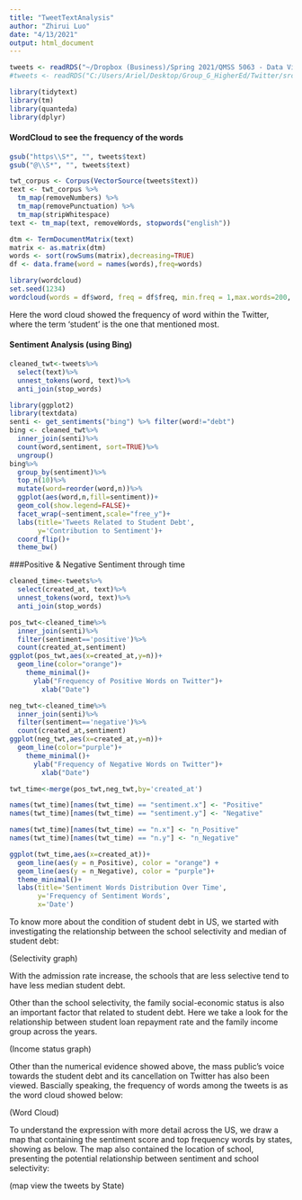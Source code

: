 ```yaml
---
title: "TweetTextAnalysis"
author: "Zhirui Luo"
date: "4/13/2021"
output: html_document
---
```


```r
tweets <- readRDS("~/Dropbox (Business)/Spring 2021/QMSS 5063 - Data Visualization /Group_G_HigherEd/Twitter/src/Data/Studentloan_tweets.RDS")
#tweets <- readRDS("C:/Users/Ariel/Desktop/Group_G_HigherEd/Twitter/src/Data/Studentloan_tweets.RDS")
```

```r
library(tidytext)
library(tm)
library(quanteda)
library(dplyr)
```

#### WordCloud to see the frequency of the words

```r
gsub("https\\S*", "", tweets$text) 
gsub("@\\S*", "", tweets$text)
```

```r
twt_corpus <- Corpus(VectorSource(tweets$text))
text <- twt_corpus %>%
  tm_map(removeNumbers) %>%
  tm_map(removePunctuation) %>%
  tm_map(stripWhitespace)
text <- tm_map(text, removeWords, stopwords("english"))
```

```r
dtm <- TermDocumentMatrix(text) 
matrix <- as.matrix(dtm) 
words <- sort(rowSums(matrix),decreasing=TRUE) 
df <- data.frame(word = names(words),freq=words)
```

```r
library(wordcloud)
set.seed(1234)
wordcloud(words = df$word, freq = df$freq, min.freq = 1,max.words=200, random.order=FALSE, rot.per=0.35, colors=brewer.pal(8, "Dark2"))
```

Here the word cloud showed the frequency of word within the Twitter, where the term 'student' is the one that mentioned most.


#### Sentiment Analysis (using Bing)

```r
cleaned_twt<-tweets%>%
  select(text)%>%
  unnest_tokens(word, text)%>%
  anti_join(stop_words)
```

```r
library(ggplot2)
library(textdata)
senti <- get_sentiments("bing") %>% filter(word!="debt")
bing <- cleaned_twt%>%
  inner_join(senti)%>%
  count(word,sentiment, sort=TRUE)%>%
  ungroup()
bing%>%
  group_by(sentiment)%>%
  top_n(10)%>%
  mutate(word=reorder(word,n))%>%
  ggplot(aes(word,n,fill=sentiment))+
  geom_col(show.legend=FALSE)+
  facet_wrap(~sentiment,scale="free_y")+
  labs(title='Tweets Related to Student Debt',
       y='Contribution to Sentiment')+
  coord_flip()+
  theme_bw()
```

###Positive & Negative Sentiment through time
```r
cleaned_time<-tweets%>%
  select(created_at, text)%>%
  unnest_tokens(word, text)%>%
  anti_join(stop_words)
```

```r
pos_twt<-cleaned_time%>%
  inner_join(senti)%>%
  filter(sentiment=='positive')%>%
  count(created_at,sentiment)
ggplot(pos_twt,aes(x=created_at,y=n))+
  geom_line(color="orange")+
    theme_minimal()+
      ylab("Frequency of Positive Words on Twitter")+
        xlab("Date")
```

```r
neg_twt<-cleaned_time%>%
  inner_join(senti)%>%
  filter(sentiment=='negative')%>%
  count(created_at,sentiment)
ggplot(neg_twt,aes(x=created_at,y=n))+
  geom_line(color="purple")+
    theme_minimal()+
      ylab("Frequency of Negative Words on Twitter")+
        xlab("Date")
```

```r
twt_time<-merge(pos_twt,neg_twt,by='created_at')

names(twt_time)[names(twt_time) == "sentiment.x"] <- "Positive"
names(twt_time)[names(twt_time) == "sentiment.y"] <- "Negative"

names(twt_time)[names(twt_time) == "n.x"] <- "n_Positive"
names(twt_time)[names(twt_time) == "n.y"] <- "n_Negative"

ggplot(twt_time,aes(x=created_at))+
  geom_line(aes(y = n_Positive), color = "orange") + 
  geom_line(aes(y = n_Negative), color = "purple")+
  theme_minimal()+
  labs(title='Sentiment Words Distribution Over Time',
       y='Frequency of Sentiment Words',
       x='Date')

```

To know more about the condition of student debt in US, we started with investigating the relationship between the school selectivity and median of student debt: 

(Selectivity graph)

With the admission rate increase, the schools that are less selective tend to have less median student debt.

Other than the school selectivity, the family social-economic status is also an important factor that related to student debt. Here we take a look for the relationship between student loan repayment rate and the family income group across the years.

(Income status graph)

Other than the numerical evidence showed above, the mass public's voice towards the student debt and its cancellation on Twitter has also been viewed. Bascially speaking, the frequency of words among the tweets is as the word cloud showed below:

(Word Cloud)

To understand the expression with more detail across the US, we draw a map that containing the sentiment score and top frequency words by states, showing as below. The map also contained the location of school, presenting the potential relationship between sentiment and school selectivity:

(map view the tweets by State)  



